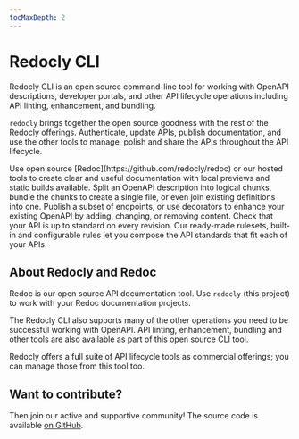 ```yaml
---
tocMaxDepth: 2
---
```



# Redocly CLI

Redocly CLI is an open source command-line tool for working with OpenAPI descriptions, developer portals, and other API lifecycle operations including API linting, enhancement, and bundling.

`redocly` brings together the open source goodness with the rest of the Redocly offerings. 
Authenticate, update APIs, publish documentation, and use the other tools to manage, polish and share the APIs throughout the API lifecycle.

<div>
  <Flex justifyContent="space-between" flexWrap="wrap">
    <WideTile to="./api-docs.md" header="Great API docs">
      Use open source [Redoc](https://github.com/redocly/redoc) or our hosted tools to create clear and useful documentation with local previews and static builds available.
    </WideTile>
    <WideTile to="./file-management.md" header="Manage OpenAPI files">
      Split an OpenAPI description into logical chunks, bundle the chunks to create a single file, or even join existing definitions into one.
    </WideTile>
    <WideTile to="./decorators.md" header="Transform OpenAPI">
      Publish a subset of endpoints, or use decorators to enhance your existing OpenAPI by adding, changing, or removing content.
    </WideTile>
    <WideTile to="./api-standards.md" header="API governance">
      Check that your API is up to standard on every revision. Our ready-made rulesets, built-in and configurable rules let you compose the API standards that fit each of your APIs.
    </WideTile>
  </Flex>
</div>

## About Redocly and Redoc

Redoc is our open source API documentation tool. Use `redocly` (this project) to work with your Redoc documentation projects.

The Redocly CLI also supports many of the other operations you need to be successful working with OpenAPI. API linting, enhancement, bundling and other tools are also available as part of this open source CLI tool.

Redocly offers a full suite of API lifecycle tools as commercial offerings; you can manage those from this tool too.

## Want to contribute?

Then join our active and supportive community! The source code is available [on GitHub](https://github.com/Redocly/redocly-cli).


